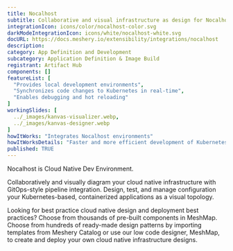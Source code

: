 ```yaml
---
title: Nocalhost
subtitle: Collaborative and visual infrastructure as design for Nocalhost
integrationIcon: icons/color/nocalhost-color.svg
darkModeIntegrationIcon: icons/white/nocalhost-white.svg
docURL: https://docs.meshery.io/extensibility/integrations/nocalhost
description: 
category: App Definition and Development
subcategory: Application Definition & Image Build
registrant: Artifact Hub
components: []
featureList: [
  "Provides local development environments",
  "Synchronizes code changes to Kubernetes in real-time",
  "Enables debugging and hot reloading"
]
workingSlides: [
  ../_images/kanvas-visualizer.webp,
  ../_images/kanvas-designer.webp
]
howItWorks: "Integrates Nocalhost environments"
howItWorksDetails: "Faster and more efficient development of Kubernetes applications"
published: TRUE
---
```

<p>
Nocalhost is Cloud Native Dev Environment.
</p>
<p>
    Collaboratively and visually diagram your cloud native infrastructure with GitOps-style pipeline integration. Design, test, and manage configuration your Kubernetes-based, containerized applications as a visual topology.
</p>
<p>
    Looking for best practice cloud native design and deployment best practices? Choose from thousands of pre-built components in MeshMap. Choose from hundreds of ready-made design patterns by importing templates from Meshery Catalog or use our low code designer, MeshMap, to create and deploy your own cloud native infrastructure designs.
</p>
